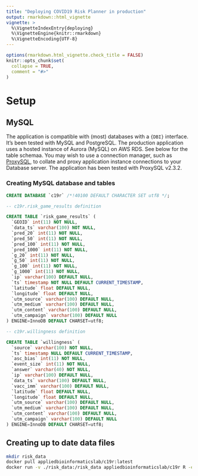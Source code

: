 ```yaml
---
title: "Deploying COVID19 Risk Planner in production"
output: rmarkdown::html_vignette
vignette: >
  %\VignetteIndexEntry{deploying}
  %\VignetteEngine{knitr::rmarkdown}
  %\VignetteEncoding{UTF-8}
---
```


```r
options(rmarkdown.html_vignette.check_title = FALSE)
knitr::opts_chunk$set(
  collapse = TRUE,
  comment = "#>"
)
```




# Setup

## MySQL

The application is compatible with (most) databases with a `{DBI}` interface.  It's been tested with MySQL and PostgreSQL.  The production application uses a hosted instance of Aurora (MySQL) on AWS RDS.  See below for the table schemaa.  You may wish to use a connection manager, such as [ProxySQL](https://proxysql.com/), to collate and proxy application instance connections to your Database server.   The application has been tested with ProxySQL v2.3.2.

### Creating MySQL database and tables
```sql
CREATE DATABASE `c19r` /*!40100 DEFAULT CHARACTER SET utf8 */;

-- c19r.risk_game_results definition

CREATE TABLE `risk_game_results` (
  `GEOID` int(11) NOT NULL,
  `data_ts` varchar(100) NOT NULL,
  `pred_20` int(11) NOT NULL,
  `pred_50` int(11) NOT NULL,
  `pred_100` int(11) NOT NULL,
  `pred_1000` int(11) NOT NULL,
  `g_20` int(11) NOT NULL,
  `g_50` int(11) NOT NULL,
  `g_100` int(11) NOT NULL,
  `g_1000` int(11) NOT NULL,
  `ip` varchar(100) DEFAULT NULL,
  `ts` timestamp NOT NULL DEFAULT CURRENT_TIMESTAMP,
  `latitude` float DEFAULT NULL,
  `longitude` float DEFAULT NULL,
  `utm_source` varchar(100) DEFAULT NULL,
  `utm_medium` varchar(100) DEFAULT NULL,
  `utm_content` varchar(100) DEFAULT NULL,
  `utm_campaign` varchar(100) DEFAULT NULL
) ENGINE=InnoDB DEFAULT CHARSET=utf8;

-- c19r.willingness definition

CREATE TABLE `willingness` (
  `source` varchar(100) NOT NULL,
  `ts` timestamp NULL DEFAULT CURRENT_TIMESTAMP,
  `asc_bias` int(11) NOT NULL,
  `event_size` int(11) NOT NULL,
  `answer` varchar(40) NOT NULL,
  `ip` varchar(100) DEFAULT NULL,
  `data_ts` varchar(100) DEFAULT NULL,
  `vacc_imm` varchar(100) DEFAULT NULL,
  `latitude` float DEFAULT NULL,
  `longitude` float DEFAULT NULL,
  `utm_source` varchar(100) DEFAULT NULL,
  `utm_medium` varchar(100) DEFAULT NULL,
  `utm_content` varchar(100) DEFAULT NULL,
  `utm_campaign` varchar(100) DEFAULT NULL
) ENGINE=InnoDB DEFAULT CHARSET=utf8;

```

## Creating up to date data files

```bash
mkdir risk_data
docker pull appliedbioinformaticslab/c19r:latest
docker run -v ./risk_data:/risk_data appliedbioinformaticslab/c19r R -e "c19rdata::create_c19r_data(output_prefix='/risk_data')"

```